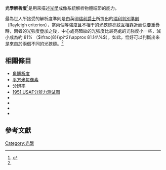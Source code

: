 '''光學解析度'''<ref name="Hecht2002">{{cite book|last =Hecht |first=Eugene|title=Optics|url =https://archive.org/details/optics00hech_225 |year=2002| location=United States of America | publisher=Addison Wesley| edition= 4th| isbn=0-8053-8566-5
|page=[https://archive.org/details/optics00hech_225/page/n430 424]
|language=en}}</ref>是用來描述[[光學|光學]]成像系統解析物體細節的能力。

最為世人所接受的解析度準則是由英國[[約翰·斯特拉特，第三代瑞利男爵|瑞利爵士]]所提出的[[角分辨率|瑞利判別準則]]（Rayleigh criterion），當兩個等強度且不相干的光狹縫亮紋互相靠近而快要重疊時，兩者的光強度疊加之後，中心處亮暗紋的光強度比最亮處的光強度小一些，減小成為約 81% （<math>\frac{8}{\pi^2}\approx 81.14\%</math>），如此，恰好可以判斷出來是來自於兩個不同的光狹縫。<ref name="Hecht2002"/>

==相關條目==
*[[角解析度|角解析度]]
*[[平方米每像素|平方米每像素]]
*[[分辨率|分辨率]]
*[[1951_USAF分辨力测试图|1951 USAF分辨力测试图]]
*{{le|最小可分辨反差|Minimum resolvable contrast}}
*{{le|Siemens star|Siemens star}}
*{{le|Superlens|Superlens}}
*{{le|超解析度影像|Super-resolution imaging}}
==參考文獻==
{{reflist}}

{{光學小作品}}

[[Category:光學|Category:光學]]